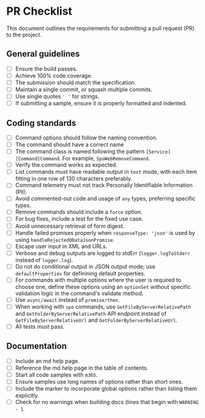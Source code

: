 # PR Checklist

This document outlines the requirements for submitting a pull request (PR) to the project.

## General guidelines

- [ ] Ensure the build passes.
- [ ] Achieve 100% code coverage.
- [ ] The submission should match the specification.
- [ ] Maintain a single commit, or squash multiple commits.
- [ ] Use single quotes `' '` for strings.
- [ ] If submitting a sample, ensure it is properly formatted and indented.

## Coding standards

- [ ] Command options should follow the naming convention.
- [ ] The command should have a correct name
- [ ] The command class is named following the pattern `[Service][Command]Command`. For example, `SpoWebRemoveCommand`.
- [ ] Verify the command works as expected.
- [ ] List commands must have readable output in `text` mode, with each item fitting in one row of 130 characters preferably.
- [ ] Command telemetry must not track Personally Identifiable Information (PII).
- [ ] Avoid commented-out code and usage of `any` types, preferring specific types.
- [ ] Remove commands should include a `force` option.
- [ ] For bug fixes, include a test for the fixed use case.
- [ ] Avoid unnecessary retrieval of form digest.
- [ ] Handle failed promises properly when `responseType: 'json'` is used by using `handleRejectedODataJsonPromise`.
- [ ] Escape user input in XML and URLs.
- [ ] Verbose and debug outputs are logged to stdErr (`logger.logToStderr` instead of `logger.log`).
- [ ] Do not do conditional output in JSON output mode; use `defaultProperties` for definining default properties.
- [ ] For commands with multiple options where the user is required to choose one, define these options using an `optionSet` without specific validation logic in the command's validate method.
- [ ] Use `async/await` instead of `promise/then`.
- [ ] When working with `spo` commands, use `GetFileByServerRelativePath` and `GetFolderByServerRelativePath` API endpoint instead of `GetFileByServerRelativeUrl` and `GetFolderByServerRelativeUrl`.
- [ ] All tests must pass.

## Documentation

- [ ] Include an md help page.
- [ ] Reference the md help page in the table of contents.
- [ ] Start all code samples with `m365`.
- [ ] Ensure samples use long names of options rather than short ones.
- [ ] Include the marker to incorporate global options rather than listing them explicitly.
- [ ] Check for no warnings when building docs (lines that begin with `WARNING - `).
